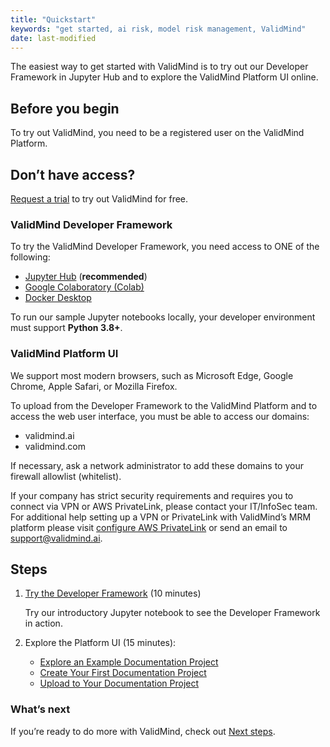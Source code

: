 ```yaml
---
title: "Quickstart"
keywords: "get started, ai risk, model risk management, ValidMind"
date: last-modified
---
```


The easiest way to get started with ValidMind is to try out our Developer Framework in Jupyter Hub and to explore the ValidMind Platform UI online. 

## Before you begin

To try out ValidMind, you need to be a registered user on the ValidMind Platform.

::: {.callout-tip}
## Don't have access?
[Request a trial](https://validmind.com/demo) to try out ValidMind for free. 
:::

### ValidMind Developer Framework

To try the ValidMind Developer Framework, you need access to ONE of the following:

- [Jupyter Hub](try-developer-framework-with-jupyterhub.qmd) (**recommended**)
- [Google Colaboratory (Colab)](try-developer-framework-with-colab.qmd)
- [Docker Desktop](try-developer-framework-with-docker.qmd)

To run our sample Jupyter notebooks locally, your developer environment must support **Python 3.8+**.

### ValidMind Platform UI

We support most modern browsers, such as Microsoft Edge, Google Chrome, Apple Safari, or Mozilla Firefox.

To upload from the Developer Framework to the ValidMind Platform and to access the web user interface, you must be able to access our domains:

- validmind.ai
- validmind.com

If necessary, ask a network administrator to add these domains to your firewall allowlist (whitelist). 

If your company has strict security requirements and requires you to connect via VPN or AWS PrivateLink, please contact your IT/InfoSec team. For additional help setting up a VPN or PrivateLink with ValidMind's MRM platform please visit [configure AWS PrivateLink](configure-aws-privatelink.qmd) or send an email to <support@validmind.ai>.

## Steps

1. [Try the Developer Framework](try-developer-framework-with-jupyterhub.qmd) (10 minutes)

   Try our introductory Jupyter notebook to see the Developer Framework in action. 

2. Explore the Platform UI (15 minutes):

    - [Explore an Example Documentation Project](explore-example-documentation-project.qmd)
    - [Create Your First Documentation Project](create-your-first-documentation-project.qmd)
    - [Upload to Your Documentation Project](upload-to-documentation-project.qmd)

### What's next

If you're ready to do more with ValidMind, check out [Next steps](next-steps.qmd).
